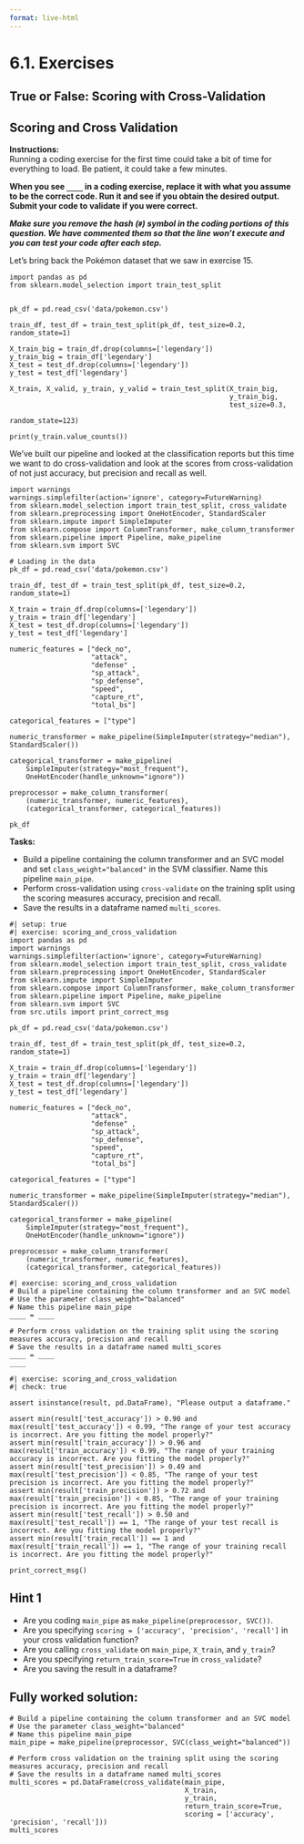 ```yaml
---
format: live-html
---
```


<script src='../../src/quiz.js'></script>

# 6.1. Exercises

## True or False: Scoring with Cross-Validation

<div id='mcq1'></div>
<script>
    generateQuiz(
        'mcq1',
        'Question 1',
        'The <code>scoring</code> argument only accepts <code>str</code> inputs.',
        {
        'True': 'What about multiple scoring measures?',
        'False': '',
        },
        'False',
    );
</script>

<div id='mcq2'></div>
<script>
    generateQuiz(
        'mcq2',
        'Question 2',
        'We are limited to the scoring measures offered from sklearn.',
        {
        'True': 'We can use <code>make_scorer()</code> and use our own calculation.',
        'False': 'Good job!',
        },
        'False',
    );
</script>

<div id='mcq3'></div>
<script>
    generateQuiz(
        'mcq3',
        'Question 3',
        'If we specify the scoring method in <code>GridSearchCV</code> and <code>RandomizedSearchCV</code>, <code>best_param_</code>  will return the parameters with the highest specified measure.',
        {
        'True': 'Cool!',
        'False': 'According to the source code, <code>best_param_</code> will return the parameter with the highest-scoring mean validation measure. This is why it’s important to be mindful of if you are using an error measure or an accuracy one.',
        },
        'True',
    );
</script>

## Scoring and Cross Validation

**Instructions:**    
Running a coding exercise for the first time could take a bit of time for everything to load.  Be patient, it could take a few minutes. 

**When you see `____` in a coding exercise, replace it with what you assume to be the correct code.  Run it and see if you obtain the desired output.  Submit your code to validate if you were correct.**

_**Make sure you remove the hash (`#`) symbol in the coding portions of this question.  We have commented them so that the line won't execute and you can test your code after each step.**_

Let's bring back the Pokémon dataset that we saw in exercise 15.  

```pyodide
import pandas as pd
from sklearn.model_selection import train_test_split


pk_df = pd.read_csv('data/pokemon.csv')

train_df, test_df = train_test_split(pk_df, test_size=0.2, random_state=1)

X_train_big = train_df.drop(columns=['legendary'])
y_train_big = train_df['legendary']
X_test = test_df.drop(columns=['legendary'])
y_test = test_df['legendary']

X_train, X_valid, y_train, y_valid = train_test_split(X_train_big, 
                                                      y_train_big, 
                                                      test_size=0.3, 
                                                      random_state=123)

print(y_train.value_counts())
```

We've built our pipeline and looked at the classification reports but this time we want to do cross-validation and look at the scores from cross-validation of not just accuracy, but precision and recall as well.

```pyodide
import warnings
warnings.simplefilter(action='ignore', category=FutureWarning)
from sklearn.model_selection import train_test_split, cross_validate
from sklearn.preprocessing import OneHotEncoder, StandardScaler
from sklearn.impute import SimpleImputer
from sklearn.compose import ColumnTransformer, make_column_transformer
from sklearn.pipeline import Pipeline, make_pipeline
from sklearn.svm import SVC

# Loading in the data
pk_df = pd.read_csv('data/pokemon.csv')

train_df, test_df = train_test_split(pk_df, test_size=0.2, random_state=1)

X_train = train_df.drop(columns=['legendary'])
y_train = train_df['legendary']
X_test = test_df.drop(columns=['legendary'])
y_test = test_df['legendary']

numeric_features = ["deck_no",  
                    "attack",
                    "defense" ,
                    "sp_attack",
                    "sp_defense",
                    "speed",
                    "capture_rt",
                    "total_bs"]

categorical_features = ["type"]

numeric_transformer = make_pipeline(SimpleImputer(strategy="median"), StandardScaler())

categorical_transformer = make_pipeline(
    SimpleImputer(strategy="most_frequent"),
    OneHotEncoder(handle_unknown="ignore"))

preprocessor = make_column_transformer(
    (numeric_transformer, numeric_features), 
    (categorical_transformer, categorical_features))

pk_df
```

**Tasks:**

- Build a pipeline containing the column transformer and an SVC model and set `class_weight="balanced"` in the SVM classifier. Name this pipeline `main_pipe`.
- Perform cross-validation using `cross-validate` on the training split using the scoring measures accuracy, precision and recall.
- Save the results in a dataframe named `multi_scores`.

```pyodide
#| setup: true
#| exercise: scoring_and_cross_validation
import pandas as pd
import warnings
warnings.simplefilter(action='ignore', category=FutureWarning)
from sklearn.model_selection import train_test_split, cross_validate
from sklearn.preprocessing import OneHotEncoder, StandardScaler
from sklearn.impute import SimpleImputer
from sklearn.compose import ColumnTransformer, make_column_transformer
from sklearn.pipeline import Pipeline, make_pipeline
from sklearn.svm import SVC
from src.utils import print_correct_msg

pk_df = pd.read_csv('data/pokemon.csv')

train_df, test_df = train_test_split(pk_df, test_size=0.2, random_state=1)

X_train = train_df.drop(columns=['legendary'])
y_train = train_df['legendary']
X_test = test_df.drop(columns=['legendary'])
y_test = test_df['legendary']

numeric_features = ["deck_no",  
                    "attack",
                    "defense" ,
                    "sp_attack",
                    "sp_defense",
                    "speed",
                    "capture_rt",
                    "total_bs"]

categorical_features = ["type"]

numeric_transformer = make_pipeline(SimpleImputer(strategy="median"), StandardScaler())

categorical_transformer = make_pipeline(
    SimpleImputer(strategy="most_frequent"),
    OneHotEncoder(handle_unknown="ignore"))

preprocessor = make_column_transformer(
    (numeric_transformer, numeric_features), 
    (categorical_transformer, categorical_features))
```


```pyodide
#| exercise: scoring_and_cross_validation
# Build a pipeline containing the column transformer and an SVC model
# Use the parameter class_weight="balanced"
# Name this pipeline main_pipe
____ = ____

# Perform cross validation on the training split using the scoring measures accuracy, precision and recall 
# Save the results in a dataframe named multi_scores
____ = ____
____
```

```pyodide
#| exercise: scoring_and_cross_validation
#| check: true

assert isinstance(result, pd.DataFrame), "Please output a dataframe."

assert min(result['test_accuracy']) > 0.90 and max(result['test_accuracy']) < 0.99, "The range of your test accuracy is incorrect. Are you fitting the model properly?"
assert min(result['train_accuracy']) > 0.96 and max(result['train_accuracy']) < 0.99, "The range of your training accuracy is incorrect. Are you fitting the model properly?"
assert min(result['test_precision']) > 0.49 and max(result['test_precision']) < 0.85, "The range of your test precision is incorrect. Are you fitting the model properly?"
assert min(result['train_precision']) > 0.72 and max(result['train_precision']) < 0.85, "The range of your training precision is incorrect. Are you fitting the model properly?"
assert min(result['test_recall']) > 0.50 and max(result['test_recall']) == 1, "The range of your test recall is incorrect. Are you fitting the model properly?"
assert min(result['train_recall']) == 1 and max(result['train_recall']) == 1, "The range of your training recall is incorrect. Are you fitting the model properly?"

print_correct_msg()
```

:::: { .hint exercise="scoring_and_cross_validation" }
::: { .callout-note collapse="false"}

## Hint 1

- Are you coding `main_pipe` as `make_pipeline(preprocessor, SVC())`. 
- Are you specifying `scoring = ['accuracy', 'precision', 'recall']` in your cross validation function? 
- Are you calling `cross_validate` on `main_pipe`, `X_train`, and `y_train`?
- Are you specifying `return_train_score=True` in `cross_validate`?
- Are you saving the result in a dataframe?

:::
::::

:::: { .solution exercise="scoring_and_cross_validation" }
::: { .callout-tip collapse="false"}

## Fully worked solution:

```pyodide
# Build a pipeline containing the column transformer and an SVC model
# Use the parameter class_weight="balanced"
# Name this pipeline main_pipe
main_pipe = make_pipeline(preprocessor, SVC(class_weight="balanced"))

# Perform cross validation on the training split using the scoring measures accuracy, precision and recall 
# Save the results in a dataframe named multi_scores
multi_scores = pd.DataFrame(cross_validate(main_pipe,
                                           X_train,
                                           y_train,
                                           return_train_score=True,
                                           scoring = ['accuracy', 'precision', 'recall']))
multi_scores
```

:::
::::